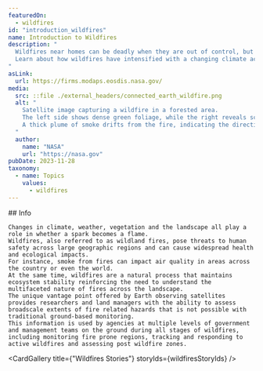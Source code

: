 ```yaml
---
featuredOn:
  - wildfires 
id: "introduction_wildfires"
name: Introduction to Wildfires
description: "
  Wildfires near homes can be deadly when they are out of control, but wildfires are also key to keeping ecosystems healthy and thriving.
  Learn about how wildfires have intensified with a changing climate across the world and how Earth data are being used to identify, track and monitor wildfires and their associated risks.
"
asLink:
  url: https://firms.modaps.eosdis.nasa.gov/
media:
  src: ::file ./external_headers/connected_earth_wildfire.png
  alt: "
    Satellite image capturing a wildfire in a forested area.
    The left side shows dense green foliage, while the right reveals scorched earth and active fire lines with bright orange flames.
    A thick plume of smoke drifts from the fire, indicating the direction of the wind.
  "
  author:
    name: "NASA"
    url: "https://nasa.gov"
pubDate: 2023-11-28
taxonomy:
  - name: Topics
    values:
      - wildfires
---
```



<Block type='wide'>
  <Prose>
    ## Info

    Changes in climate, weather, vegetation and the landscape all play a role in whether a spark becomes a flame.
    Wildfires, also referred to as wildland fires, pose threats to human safety across large geographic regions and can cause widespread health and ecological impacts.
    For instance, smoke from fires can impact air quality in areas across the country or even the world.
    At the same time, wildfires are a natural process that maintains ecosystem stability reinforcing the need to understand the multifaceted nature of fires across the landscape.
    The unique vantage point offered by Earth observing satellites provides researchers and land managers with the ability to assess broadscale extents of fire related hazards that is not possible with traditional ground-based monitoring.
    This information is used by agencies at multiple levels of government and management teams on the ground during all stages of wildfires, including monitoring fire prone regions, tracking and responding to active wildfires and assessing post wildfire zones.
  </Prose>
</Block>

<CardGallery title={"Wildfires Stories"} storyIds={wildfiresStoryIds} />